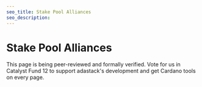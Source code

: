 ```yaml
---
seo_title: Stake Pool Alliances
seo_description:
---
```


# Stake Pool Alliances

This page is being peer-reviewed and formally verified. Vote for us in Catalyst Fund 12 to support adastack's development and get Cardano tools on every page.
